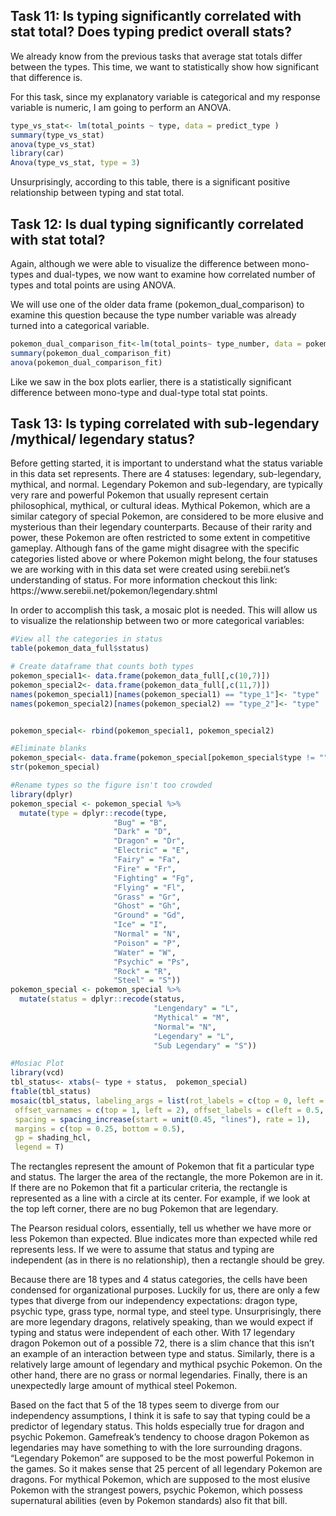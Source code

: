 
## Task 11: Is typing significantly correlated with stat total? Does typing predict overall stats? 
    
We already know from the previous tasks that average stat totals differ between the types. This time, we want to statistically show how significant that difference is. 

For this task, since my explanatory variable is categorical and my response variable is numeric, I am going to perform an ANOVA. 
```r
type_vs_stat<- lm(total_points ~ type, data = predict_type )
summary(type_vs_stat)
anova(type_vs_stat)
library(car)
Anova(type_vs_stat, type = 3)

```

Unsurprisingly, according to this table, there is a significant positive relationship between typing and stat total. 



## Task 12: Is dual typing significantly correlated with stat total? 
    
Again, although we were able to visualize the difference between mono-types and dual-types, we now want to examine how correlated number of types and total points are using ANOVA. 

We will use one of the older data frame (pokemon_dual_comparison) to examine this question because the type number variable was already turned into a categorical variable.

```r
pokemon_dual_comparison_fit<-lm(total_points~ type_number, data = pokemon_dual_comparison)
summary(pokemon_dual_comparison_fit)
anova(pokemon_dual_comparison_fit)
```
Like we saw in the box plots earlier, there is a statistically significant difference between mono-type and dual-type total stat points. 



## Task 13: Is typing correlated with sub-legendary /mythical/ legendary status? 

Before getting started, it is important to understand what the status variable in this data set represents. There are 4 statuses: legendary, sub-legendary, mythical, and normal. Legendary Pokemon and sub-legendary, are typically very rare and powerful Pokemon that usually represent certain philosophical, mythical, or cultural ideas. Mythical Pokemon, which are a similar category of special Pokemon, are considered to be more elusive and mysterious than their legendary counterparts. Because of their rarity and power, these Pokemon are often restricted to some extent in competitive gameplay. Although fans of the game might disagree with the specific categories listed above or where Pokemon might belong, the four statuses we are working with in this data set were created using serebii.net's understanding of status. For more information checkout this link: https://www.serebii.net/pokemon/legendary.shtml  

In order to accomplish this task, a mosaic plot is needed. This will allow us to visualize the relationship between two or more categorical variables:
```r
#View all the categories in status 
table(pokemon_data_full$status)

# Create dataframe that counts both types
pokemon_special1<- data.frame(pokemon_data_full[,c(10,7)])
pokemon_special2<- data.frame(pokemon_data_full[,c(11,7)])
names(pokemon_special1)[names(pokemon_special1) == "type_1"]<- "type"
names(pokemon_special2)[names(pokemon_special2) == "type_2"]<- "type"


pokemon_special<- rbind(pokemon_special1, pokemon_special2)

#Eliminate blanks  
pokemon_special<- data.frame(pokemon_special[pokemon_special$type != "",])
str(pokemon_special)

#Rename types so the figure isn't too crowded
library(dplyr)
pokemon_special <- pokemon_special %>% 
  mutate(type = dplyr::recode(type,
                       "Bug" = "B",
                       "Dark" = "D",
                       "Dragon" = "Dr",
                       "Electric" = "E",
                       "Fairy" = "Fa",
                       "Fire" = "Fr",
                       "Fighting" = "Fg",
                       "Flying" = "Fl",
                       "Grass" = "Gr",
                       "Ghost" = "Gh",
                       "Ground" = "Gd",
                       "Ice" = "I",
                       "Normal" = "N",
                       "Poison" = "P",
                       "Water" = "W",
                       "Psychic" = "Ps",
                       "Rock" = "R",
                       "Steel" = "S"))
pokemon_special <- pokemon_special %>% 
  mutate(status = dplyr::recode(status,
                                "Lengendary" = "L",
                                "Mythical" = "M",
                                "Normal"= "N",
                                "Legendary" = "L", 
                                "Sub Legendary" = "S"))

#Mosiac Plot
library(vcd)
tbl_status<- xtabs(~ type + status,  pokemon_special)
ftable(tbl_status)
mosaic(tbl_status, labeling_args = list(rot_labels = c(top = 0, left = 0),
 offset_varnames = c(top = 1, left = 2), offset_labels = c(left = 0.5, top =0.5)), 
 spacing = spacing_increase(start = unit(0.45, "lines"), rate = 1), 
 margins = c(top = 0.25, bottom = 0.5),
 gp = shading_hcl,
 legend = T)

```

The rectangles represent the amount of Pokemon that fit a particular type and status. The larger the area of the rectangle, the more Pokemon are in it. If there are no Pokemon that fit a particular criteria, the rectangle is represented as a line with a circle at its center. For example, if we look at the top left corner, there are no bug Pokemon that are legendary. 

The Pearson residual colors, essentially, tell us whether we have more or less Pokemon than expected. Blue indicates more than expected while red represents less. If we were to assume that status and typing are independent (as in there is no relationship), then a rectangle should be grey.

Because there are 18 types and 4 status categories, the cells have been condensed for organizational purposes. Luckily for us, there are only a few types that diverge from our independency expectations: dragon type, psychic type, grass type, normal type, and steel type. Unsurprisingly, there are more legendary dragons, relatively speaking, than we would expect if typing and status were independent of each other. With 17 legendary dragon Pokemon out of a possible 72, there is a slim chance that this isn't an example of an interaction between type and status. Similarly, there is a relatively large amount of legendary and mythical psychic Pokemon. On the other hand, there are no grass or normal legendaries. Finally, there is an unexpectedly large amount of mythical steel Pokemon.

Based on the fact that 5 of the 18 types seem to diverge from our independency assumptions, I think it is safe to say that typing could be a predictor of legendary status. This holds especially true for dragon and psychic Pokemon. Gamefreak's tendency to choose dragon Pokemon as legendaries may have something to with the lore surrounding dragons. "Legendary Pokemon" are supposed to be the most powerful Pokemon in the games. So it makes sense that 25 percent of all legendary Pokemon are dragons. For mythical Pokemon, which are supposed to the most elusive Pokemon with the strangest powers, psychic Pokemon, which possess supernatural abilities (even by Pokemon standards) also fit that bill. 
